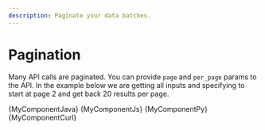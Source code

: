 ```yaml
---
description: Paginate your data batches.
---
```



# Pagination

Many API calls are paginated. You can provide `page` and `per_page` params to the API. In the example below we are getting all inputs and specifying to start at page 2 and get back 20 results per page.

<Tabs>
<TabItem value="java" label="Java" default>
    <CodeBlock className="language-java">{MyComponentJava}</CodeBlock>
</TabItem>
<TabItem value="nodejs" label="NodeJS" default>
    <CodeBlock className="language-javascript">{MyComponentJs}</CodeBlock>
</TabItem>
<TabItem value="python" label="Python" default>
    <CodeBlock className="language-python">{MyComponentPy}</CodeBlock>
</TabItem>
<TabItem value="curl" label="cURL" default>
    <CodeBlock className="language-bash">{MyComponentCurl}</CodeBlock>
</TabItem>
</Tabs>
